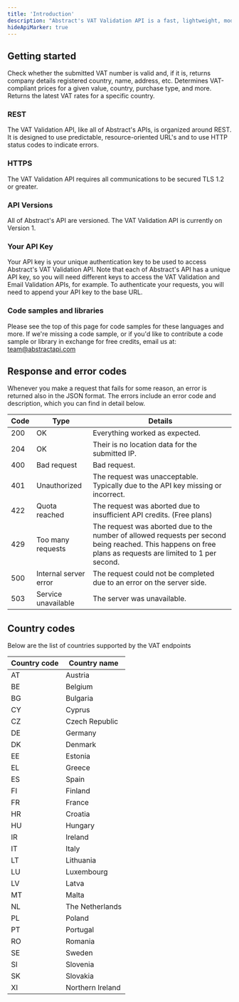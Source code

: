 ```yaml
---
title: 'Introduction'
description: "Abstract's VAT Validation API is a fast, lightweight, modern, and RESTful JSON API that allows you to stay compliant for all your domestic and cross-border sales."
hideApiMarker: true
---
```


## Getting started

<Card title="Validate VAT endpoint" icon="tag" href="vat-validation/validate">
  Check whether the submitted VAT number is valid and, if it is, returns company details registered country, name, address, etc.
</Card>

<Card title="Calculate VAT endpoint" icon="tags" href="vat-validation/calculate">
  Determines VAT-compliant prices for a given value, country, purchase type, and more.
</Card>

<Card title="VAT Categories endpoint" icon="globe" href="vat-validation/categories">
  Returns the latest VAT rates for a specific country.
</Card>

### REST

The VAT Validation API, like all of Abstract's APIs, is organized around REST. It is designed to use predictable, resource-oriented URL's and to use HTTP status codes to indicate errors.

### HTTPS

The VAT Validation API requires all communications to be secured TLS 1.2 or greater.

### API Versions

All of Abstract's API are versioned. The VAT Validation API is currently on Version 1.

### Your API Key

Your API key is your unique authentication key to be used to access Abstract's VAT Validation API. Note that each of Abstract's API has a unique API key, so you will need different keys to access the VAT Validation and Email Validation APIs, for example. To authenticate your requests, you will need to append your API key to the base URL.

### Code samples and libraries

Please see the top of this page for code samples for these languages and more. If we're missing a code sample, or if you'd like to contribute a code sample or library in exchange for free credits, email us at: team@abstractapi.com

## Response and error codes

Whenever you make a request that fails for some reason, an error is returned also in the JSON format. The errors include an error code and description, which you can find in detail below.

| Code        | Type                    | Details                                                                                                                                                     |
| ----------- | ----------------------- | ----------------------------------------------------------------------------------------------------------------------------------------------------------- |
| 200         | OK                      | Everything worked as expected.                                                                                                                              |
| 204         | OK                      | Their is no location data for the submitted IP.                                                                                                             |
| 400         | Bad request	            | Bad request.                                                                                                                                                |
| 401         | Unauthorized            | The request was unacceptable. Typically due to the API key missing or incorrect.                                                                            |
| 422         | Quota reached	          | The request was aborted due to insufficient API credits.  (Free plans)                                                                                      |
| 429         | Too many requests       | The request was aborted due to the number of allowed requests per second being reached. This happens on free plans as requests are limited to 1 per second. |
| 500         | Internal server error	  | The request could not be completed due to an error on the server side.                                                                                      |
| 503         | Service unavailable	    | The server was unavailable.                                                                                                                                 |

## Country codes

Below are the list of countries supported by the VAT endpoints

| Country code       | Country name       |
| ------------------ | ------------------ |
| AT | Austria |
| BE | Belgium |
| BG | Bulgaria |
| CY | Cyprus |
| CZ | Czech Republic |
| DE | Germany |
| DK | Denmark |
| EE | Estonia |
| EL | Greece |
| ES | Spain |
| FI | Finland |
| FR | France |
| HR | Croatia |
| HU | Hungary |
| IR | Ireland |
| IT | Italy |
| LT | Lithuania |
| LU | Luxembourg |
| LV | Latva |
| MT | Malta |
| NL | The Netherlands |
| PL | Poland |
| PT | Portugal |
| RO | Romania |
| SE | Sweden |
| SI | Slovenia |
| SK | Slovakia |
| XI | Northern Ireland |
